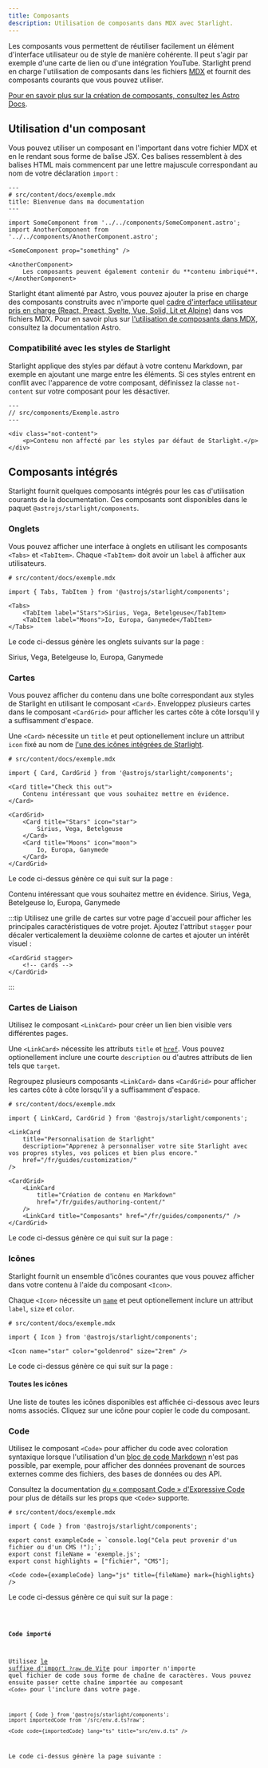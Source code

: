 ```yaml
---
title: Composants
description: Utilisation de composants dans MDX avec Starlight.
---
```


Les composants vous permettent de réutiliser facilement un élément d'interface utilisateur ou de style de manière cohérente.
Il peut s'agir par exemple d'une carte de lien ou d'une intégration YouTube.
Starlight prend en charge l'utilisation de composants dans les fichiers [MDX](https://mdxjs.com/) et fournit des composants courants que vous pouvez utiliser.

[Pour en savoir plus sur la création de composants, consultez les Astro Docs](https://docs.astro.build/fr/core-concepts/astro-components/).

## Utilisation d'un composant

Vous pouvez utiliser un composant en l'important dans votre fichier MDX et en le rendant sous forme de balise JSX.
Ces balises ressemblent à des balises HTML mais commencent par une lettre majuscule correspondant au nom de votre déclaration `import` :

```mdx
---
# src/content/docs/exemple.mdx
title: Bienvenue dans ma documentation
---

import SomeComponent from '../../components/SomeComponent.astro';
import AnotherComponent from '../../components/AnotherComponent.astro';

<SomeComponent prop="something" />

<AnotherComponent>
	Les composants peuvent également contenir du **contenu imbriqué**.
</AnotherComponent>
```

Starlight étant alimenté par Astro, vous pouvez ajouter la prise en charge des composants construits avec n'importe quel [cadre d'interface utilisateur pris en charge (React, Preact, Svelte, Vue, Solid, Lit et Alpine)](https://docs.astro.build/fr/core-concepts/framework-components/) dans vos fichiers MDX.
Pour en savoir plus sur [l'utilisation de composants dans MDX](https://docs.astro.build/fr/guides/markdown-content/#using-components-in-mdx), consultez la documentation Astro.

### Compatibilité avec les styles de Starlight

Starlight applique des styles par défaut à votre contenu Markdown, par exemple en ajoutant une marge entre les éléments.
Si ces styles entrent en conflit avec l'apparence de votre composant, définissez la classe `not-content` sur votre composant pour les désactiver.

```astro 'class="not-content"'
---
// src/components/Exemple.astro
---

<div class="not-content">
	<p>Contenu non affecté par les styles par défaut de Starlight.</p>
</div>
```

## Composants intégrés

Starlight fournit quelques composants intégrés pour les cas d'utilisation courants de la documentation.
Ces composants sont disponibles dans le paquet `@astrojs/starlight/components`.

### Onglets


Vous pouvez afficher une interface à onglets en utilisant les composants `<Tabs>` et `<TabItem>`.
Chaque `<TabItem>` doit avoir un `label` à afficher aux utilisateurs.

```mdx
# src/content/docs/exemple.mdx

import { Tabs, TabItem } from '@astrojs/starlight/components';

<Tabs>
	<TabItem label="Stars">Sirius, Vega, Betelgeuse</TabItem>
	<TabItem label="Moons">Io, Europa, Ganymede</TabItem>
</Tabs>
```

Le code ci-dessus génère les onglets suivants sur la page :

<Tabs>
	<TabItem label="Stars">Sirius, Vega, Betelgeuse</TabItem>
	<TabItem label="Moons">Io, Europa, Ganymede</TabItem>
</Tabs>

### Cartes


Vous pouvez afficher du contenu dans une boîte correspondant aux styles de Starlight en utilisant le composant `<Card>`.
Enveloppez plusieurs cartes dans le composant `<CardGrid>` pour afficher les cartes côte à côte lorsqu'il y a suffisamment d'espace.

Une `<Card>` nécessite un `title` et peut optionellement inclure un attribut `icon` fixé au nom de [l'une des icônes intégrées de Starlight](#toutes-les-icônes).

```mdx
# src/content/docs/exemple.mdx

import { Card, CardGrid } from '@astrojs/starlight/components';

<Card title="Check this out">
	Contenu intéressant que vous souhaitez mettre en évidence.
</Card>

<CardGrid>
	<Card title="Stars" icon="star">
		Sirius, Vega, Betelgeuse
	</Card>
	<Card title="Moons" icon="moon">
		Io, Europa, Ganymede
	</Card>
</CardGrid>
```

Le code ci-dessus génère ce qui suit sur la page :

<Card title="Check this out">
	Contenu intéressant que vous souhaitez mettre en évidence.
</Card>

<CardGrid>
	<Card title="Stars" icon="star">
		Sirius, Vega, Betelgeuse
	</Card>
	<Card title="Moons" icon="moon">
		Io, Europa, Ganymede
	</Card>
</CardGrid>

:::tip
Utilisez une grille de cartes sur votre page d'accueil pour afficher les principales caractéristiques de votre projet.
Ajoutez l'attribut `stagger` pour décaler verticalement la deuxième colonne de cartes et ajouter un intérêt visuel :

```astro
<CardGrid stagger>
	<!-- cards -->
</CardGrid>
```

:::

### Cartes de Liaison

Utilisez le composant `<LinkCard>` pour créer un lien bien visible vers différentes pages.

Une `<LinkCard>` nécessite les attributs `title` et [`href`](https://developer.mozilla.org/fr/docs/Web/HTML/Element/a#href). Vous pouvez optionellement inclure une courte `description` ou d'autres attributs de lien tels que `target`.

Regroupez plusieurs composants `<LinkCard>` dans `<CardGrid>` pour afficher les cartes côte à côte lorsqu'il y a suffisamment d'espace.

```mdx
# src/content/docs/exemple.mdx

import { LinkCard, CardGrid } from '@astrojs/starlight/components';

<LinkCard
	title="Personnalisation de Starlight"
	description="Apprenez à personnaliser votre site Starlight avec vos propres styles, vos polices et bien plus encore."
	href="/fr/guides/customization/"
/>

<CardGrid>
	<LinkCard
		title="Création de contenu en Markdown"
		href="/fr/guides/authoring-content/"
	/>
	<LinkCard title="Composants" href="/fr/guides/components/" />
</CardGrid>
```

Le code ci-dessus génère ce qui suit sur la page :


<LinkCard
	title="Personnaliser Starlight"
	description="Apprenez à personnaliser votre site Starlight avec vos propres styles, vos polices et bien plus encore."
	href="/fr/guides/customization/"
/>

<CardGrid>
	<LinkCard
		title="Création de contenu en Markdown"
		href="/fr/guides/authoring-content/"
	/>
	<LinkCard title="Composants" href="/fr/guides/components/" />
</CardGrid>

### Icônes


Starlight fournit un ensemble d'icônes courantes que vous pouvez afficher dans votre contenu à l'aide du composant `<Icon>`.

Chaque `<Icon>` nécessite un [`name`](#toutes-les-icônes) et peut optionellement inclure un attribut `label`, `size` et `color`.

```mdx
# src/content/docs/exemple.mdx

import { Icon } from '@astrojs/starlight/components';

<Icon name="star" color="goldenrod" size="2rem" />
```

Le code ci-dessus génère ce qui suit sur la page :

<Icon name="star" color="goldenrod" size="2rem" />

#### Toutes les icônes

Une liste de toutes les icônes disponibles est affichée ci-dessous avec leurs noms associés. Cliquez sur une icône pour copier le code du composant.

<IconsList />

### Code

Utilisez le composant `<Code>` pour afficher du code avec coloration syntaxique lorsque l'utilisation d'un [bloc de code Markdown](/fr/guides/authoring-content/#blocs-de-code) n'est pas possible, par exemple, pour afficher des données provenant de sources externes comme des fichiers, des bases de données ou des API.

Consultez la documentation [du « composant Code » d'Expressive Code](https://expressive-code.com/key-features/code-component/) pour plus de détails sur les props que `<Code>` supporte.

```mdx
# src/content/docs/exemple.mdx

import { Code } from '@astrojs/starlight/components';

export const exampleCode = `console.log("Cela peut provenir d'un fichier ou d'un CMS !");`;
export const fileName = 'exemple.js';
export const highlights = ["fichier", "CMS"];

<Code code={exampleCode} lang="js" title={fileName} mark={highlights} />
```

Le code ci-dessus génère ce qui suit sur la page :



<Code code={exampleCode} lang="js" title={fileName} mark={highlights} />

#### Code importé

Utilisez [le suffixe d'import `?raw` de Vite](https://vitejs.dev/guide/assets#importing-asset-as-string) pour importer n'importe quel fichier de code sous forme de chaîne de caractères.
Vous pouvez ensuite passer cette chaîne importée au composant `<Code>` pour l'inclure dans votre page.

```mdx title="src/content/docs/example.mdx" "?raw"
import { Code } from '@astrojs/starlight/components';
import importedCode from '/src/env.d.ts?raw';

<Code code={importedCode} lang="ts" title="src/env.d.ts" />
```

Le code ci-dessus génère la page suivante :


<Code code={importedCode} lang="ts" title="src/env.d.ts" />